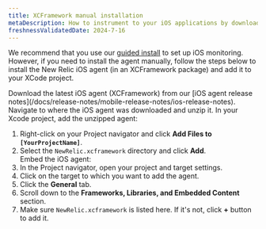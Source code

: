 ```yaml
---
title: XCFramework manual installation
metaDescription: How to instrument to your iOS applications by downloading the XCFramework.
freshnessValidatedDate: 2024-7-16
---
```


We recommend that you use our [guided install](https://onenr.io/0qwLv87gkj5) to set up iOS monitoring. However, if you need to install the agent manually, follow the steps below to install the New Relic iOS agent (in an XCFramework package) and add it to your XCode project. 

<Steps>
    <Step>
Download the latest iOS agent (XCFramework) from our [iOS agent release notes](/docs/release-notes/mobile-release-notes/ios-release-notes).        
    </Step>
    <Step>
Navigate to where the iOS agent was downloaded and unzip it.        
    </Step>
    <Step>In your Xcode project, add the unzipped agent:

1. Right-click on your Project navigator and click **Add Files to `[YourProjectName]`**.
2. Select the `NewRelic.xcframework` directory and click **Add**.        
    </Step>
    <Step>
Embed the iOS agent:
1. In the Project navigator, open your project and target settings.
2. Click on the target to which you want to add the agent.
3. Click the **General** tab.
4. Scroll down to the **Frameworks, Libraries, and Embedded Content** section.
5. Make sure `NewRelic.xcframework` is listed here. If it's not, click **+** button to add it.       
    </Step>
</Steps>


